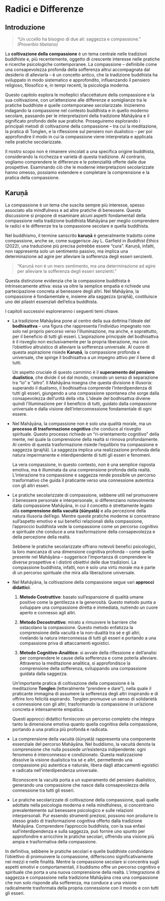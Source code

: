 # Radici e Differenze {#sec-radici}

## Introduzione

> "Un uccello ha bisogno di due ali: saggezza e compassione."\
> *(Proverbio tibetano)*

La **coltivazione della compassione** è un tema centrale nelle tradizioni buddhiste e, più recentemente, oggetto di crescente interesse nelle pratiche e ricerche psicologiche contemporanee. La compassione – definibile come una consapevolezza profonda della sofferenza altrui accompagnata dal desiderio di alleviarla – è un concetto antico, che la tradizione buddhista ha sviluppato in modo sistematico e approfondito, influenzando il pensiero religioso, filosofico e, in tempi recenti, la psicologia moderna.

Questo capitolo esplora le molteplici sfaccettature della compassione e la sua coltivazione, con un'attenzione alle differenze e somiglianze tra le pratiche buddhiste e quelle contemporanee secolarizzate. Inizieremo indagando la compassione nel contesto buddhista e in quello moderno secolare, passando per le interpretazioni della tradizione Mahāyāna e il significato profondo delle sue pratiche. Proseguiremo esplorando i principali metodi di coltivazione della compassione – tra cui la meditazione, la pratica di Tonglen, e la riflessione sul pensiero non dualistico – per poi approfondire il modo in cui la compassione viene interpretata e applicata nelle pratiche secolarizzate.

Il nostro scopo non è rimanere vincolati a una specifica origine buddhista, considerando la ricchezza e varietà di questa tradizione. Al contrario, vogliamo comprendere le differenze e le potenzialità offerte dalle due prospettive. Esaminando ciò che le moderne interpretazioni secolarizzate hanno omesso, possiamo estendere e completare la comprensione e la pratica della compassione.

## Karuṇā

La compassione è un tema che suscita sempre più interesse, spesso associato alla mindfulness e ad altre pratiche di benessere. Questa discussione si propone di esaminare alcuni aspetti fondamentali della compassione nella tradizione buddhista Mahāyāna per meglio comprendere le radici e le differenze tra la compassione secolare e quella buddhista.

Nel buddhismo, il termine sanscrito **karuṇā** è generalmente tradotto come compassione, anche se, come suggerisce Jay L. Garfield in *Buddhist Ethics* (2022), una traduzione più precisa potrebbe essere "cura". Karuṇā, infatti, non rappresenta solo un sentimento passivo, ma implica una determinazione ad agire per alleviare la sofferenza degli esseri senzienti.

> "Karuṇā non è un mero sentimento, ma una determinazione ad agire per alleviare la sofferenza degli esseri senzienti."

Questa distinzione evidenzia che la compassione buddhista è intrinsecamente attiva: essa va oltre la semplice empatia e richiede una partecipazione concreta al benessere degli altri. Nel Mahāyāna, la compassione è fondamentale e, insieme alla saggezza (prajñā), costituisce uno dei pilastri essenziali dell'etica buddhista.

I capitoli successivi esploreranno i seguenti temi chiave.

- La tradizione Mahāyāna pone al centro della sua dottrina l’ideale del **bodhisattva** – una figura che rappresenta l’individuo impegnato non solo nel proprio percorso verso l’illuminazione, ma anche, e soprattutto, per il beneficio di tutti gli esseri. L’aspirazione principale del bodhisattva è il risveglio non esclusivamente per la propria liberazione, ma con l’obiettivo altruistico di alleviare la sofferenza universale. Al cuore di questa aspirazione risiede **Karuṇā**, la compassione profonda e universale, che spinge il bodhisattva a un impegno attivo per il bene di tutti.

  Un aspetto cruciale di questo cammino è il **superamento del pensiero dualistico**, che divide il sé dal mondo, creando un senso di separazione tra "io" e "altro". Il Mahāyāna insegna che questa divisione è illusoria: superando il dualismo, il bodhisattva comprende l’interdipendenza di tutti gli esseri, giungendo a una compassione spontanea che sorge dalla consapevolezza dell’unità della vita. L’ideale del bodhisattva diviene quindi l’illuminazione per il beneficio di tutti, guidato dalla compassione universale e dalla visione dell’interconnessione fondamentale di ogni essere.

- Nel Mahāyāna, la compassione non è solo una qualità morale, ma un **processo di trasformazione cognitiva** che conduce al risveglio spirituale. Questo processo richiede un "ri-orientamento cognitivo" della mente, nel quale la comprensione della realtà si rinnova profondamente. Al centro di questa trasformazione risiede l’equilibrio tra compassione e saggezza (prajñā). La saggezza implica una realizzazione profonda della natura impermanente e interdipendente di tutti gli esseri e fenomeni.

  La vera compassione, in questo contesto, non è una semplice risposta emotiva, ma è illuminata da una comprensione profonda della realtà. L’interazione tra compassione e saggezza rende possibile un percorso trasformativo che guida il praticante verso una connessione autentica con gli altri esseri.

- Le pratiche secolarizzate di compassione, sebbene utili nel promuovere il benessere personale e interpersonale, si differenziano notevolmente dalla compassione Mahāyāna, in cui il concetto è strettamente legato alla **comprensione della vacuità (śūnyatā)** e alla percezione della natura illusoria dell'ego. Mentre queste pratiche moderne si concentrano sull’aspetto emotivo e sui benefici relazionali della compassione, l’approccio buddhista vede la compassione come un percorso cognitivo e spirituale che conduce a una trasformazione della consapevolezza e della percezione della realtà.

  Sebbene le pratiche secolarizzate offrano notevoli benefici psicologici, la loro mancanza di una dimensione cognitiva profonda – come quella presente nel Mahāyāna – suggerisce l’importanza di comprendere le diverse prospettive e i distinti obiettivi delle due tradizioni. La compassione buddhista, infatti, non è solo una virtù morale ma è parte di un percorso spirituale che mira alla liberazione universale.

- Nel Mahāyāna, la coltivazione della compassione segue vari **approcci didattici**:

  1. **Metodo Costruttivo**: basato sull’espansione di qualità umane positive come la gentilezza e la generosità. Questo metodo punta a sviluppare una compassione diretta e immediata, nutrendo un cuore aperto e connesso agli altri.

  2. **Metodo Decostruttivo**: mirato a rimuovere le barriere che ostacolano la compassione. Questo metodo enfatizza la comprensione della vacuità e la non-dualità tra sé e gli altri, rivelando la natura interconnessa di tutti gli esseri e portando a una compassione priva di attaccamenti egoistici.

  3. **Metodo Cognitivo-Analitico**: si avvale della riflessione e dell’analisi per comprendere le cause della sofferenza e come poterla alleviare. Attraverso la meditazione analitica, si approfondisce la comprensione della sofferenza, sviluppando una compassione guidata dalla saggezza.

  Un’importante pratica di coltivazione della compassione è la meditazione **Tonglen** (letteralmente "prendere e dare"), nella quale il praticante immagina di assumere la sofferenza degli altri inspirando e di offrire loro felicità espirando. Tonglen promuove un senso di solidarietà e connessione con gli altri, trasformando la compassione in un’azione concreta e intensamente empatica.

  Questi approcci didattici forniscono un percorso completo che integra tanto la dimensione emotiva quanto quella cognitiva della compassione, portando a una pratica più profonda e radicata.

- La comprensione della vacuità (śūnyatā) rappresenta una componente essenziale del percorso Mahāyāna. Nel buddismo, la vacuità denota la comprensione che nulla possiede un’esistenza indipendente: ogni fenomeno è interconnesso e condizionato. Questa realizzazione dissolve la visione dualistica tra sé e altri, permettendo una compassione più autentica e naturale, libera dagli attaccamenti egoistici e radicata nell’interdipendenza universale.

  Riconoscere la vacuità porta a un superamento del pensiero dualistico, generando una compassione che nasce dalla consapevolezza della connessione tra tutti gli esseri.

- Le pratiche secolarizzate di coltivazione della compassione, quali quelle adottate nella psicologia moderna e nella mindfulness, si concentrano prevalentemente sul benessere psicologico e sulle relazioni interpersonali. Pur essendo strumenti preziosi, possono non produrre lo stesso grado di trasformazione cognitiva offerto dalla tradizione Mahāyāna. Comprendere l’approccio buddhista, con la sua enfasi sull’interdipendenza e sulla saggezza, può fornire uno spunto per approfondire e arricchire le pratiche secolari, offrendo una visione più ampia e trasformativa della compassione.

In definitiva, sebbene le pratiche secolari e quelle buddhiste condividano l’obiettivo di promuovere la compassione, differiscono significativamente nei mezzi e nelle finalità. Mentre la compassione secolare si concentra sugli aspetti emotivi e comportamentali, il buddismo offre un percorso cognitivo e spirituale che porta a una nuova comprensione della realtà. L’integrazione di saggezza e compassione nella tradizione Mahāyāna crea una compassione che non solo risponde alla sofferenza, ma conduce a una visione radicalmente trasformata della propria connessione con il mondo e con tutti gli esseri.

